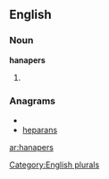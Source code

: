 
==English==

===Noun===
'''hanapers'''

# {{plural of|[[hanaper]]}}

===Anagrams===
* {{alphagram|aaehnprs}}
* [[heparans#English|heparans]]

[[Category:English plurals]]

[[ar:hanapers]]